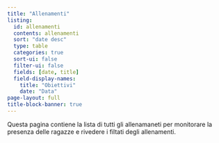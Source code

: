 ```yaml
---
title: "Allenamenti"
listing:
  id: allenamenti
  contents: allenamenti
  sort: "date desc"
  type: table
  categories: true
  sort-ui: false
  filter-ui: false
  fields: [date, title]
  field-display-names:
    title: "Obiettivi"
    date: "Data"
page-layout: full
title-block-banner: true
---
```


Questa pagina contiene la lista di tutti gli allenamaneti per monitorare la presenza delle ragazze e rivedere i filtati degli allenamenti.

::: {#allenamenti}
:::

